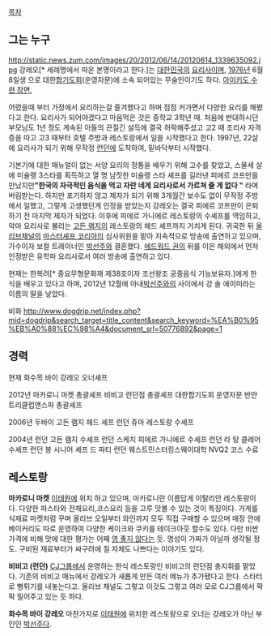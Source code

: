 [[목차]]

== 그는 누구 ==
http://static.news.zum.com/images/20/2012/06/14/20120614_1339635092.jpg
강레오[* 세례명에서 따온 본명이라고 한다.]는 [[대한민국]]의 [[요리사]]이며, [[1976년]] 6월 8일생 으로 대한[[합기도]]회(운영자문)에 소속 되어있는 무술인이기도 하다. [http://vimeo.com/49448350 아이키도 수련 장면.] 

어렸을때 부터 가정에서 요리하는걸 즐겨했다고 하며 점점 커가면서 다양한 요리를 해봤다고 한다. 요리사가 되어야겠다고 마음먹은 것은 중학교 3학년 때. 처음에 반대하시던 부모님도 1년 정도 계속된 아들의 끈질긴 설득에 결국 허락해주셨고 고2 때 조리사 자격증을 따고 고3 때부터 호텔 주방과 레스토랑에서 일을 시작했다고 한다. 1997년, 22살에 요리사가 되기 위해 무작정 [[런던]]에 도착하여, 밑바닥부터 시작했다.

기본기에 대한 매뉴얼이 없는 서양 요리의 정통을 배우기 위해 고수를 찾았고, 스물세 살에 미슐랭 3스타를 획득하고 열 명 남짓한 미슐랭 스타 셰프를 길러낸 피에르 코프만을  만났지만''' "한국의 자극적인 음식을 먹고 자란 네게 요리사로서 가르쳐 줄 게 없다 "''' 라며 버림받는다. 하지만 포기하지 않고 제자가 되기 위해 3개월간 보수도 없이 무작정 주방에서 일했고, 그렇게 고생했던게 인정을 받았는지 강레오는 결국 피에르 코프만이 은퇴하기 전 마지막 제자가 되었다. 이후에 피에르 가니에르 레스토랑의 수셰프를 역임하고, 악마 요리사로 불리는 [[고든 램지]]의 레스토랑의 헤드 셰프까지 거치게 된다. 귀국한 뒤 [[올리브]]채널의 [[마스터셰프#s-2.3|마스터셰프 코리아]]의 심사위원을 맡아 지속적으로 방송에 출연하고 있으며, 가수이자 보컬 트레이너인 [[박선주]]와 결혼했다. [[에드워드 권]]의 뒤를 이은 해외에서 먼저 인정받은 유학파 요리사로서 여러 방송에 출연하고 있다.

현재는 한복려[* 중요무형문화재 제38호이자 조선왕조 궁중음식 기능보유자.]에게 한식을 배우고 있다고 하며, 2012년 12월에 아내[[박선주]]와의 사이에서 강 솔 에이미라는 이름의 딸을 낳았다. 

비화 http://www.dogdrip.net/index.php?mid=dogdrip&search_target=title_content&search_keyword=%EA%B0%95%EB%A0%88%EC%98%A4&document_srl=50776892&page=1
== 경력 ==
		
현재 
화수목 바이 강레오 오너셰프

2012년		
마카로니 마켓 총괄셰프	
비비고 런던점 총괄셰프
대한합기도회 운영자문
반얀트리클럽앤스파 총괄셰프

2006년		
두바이 고든 램지 헤드 셰프
런던 쥬마 레스토랑 수셰프

2004년		
런던 고든 램지 수셰프
런던 스케치 피에르 가니에르 수셰프
런던 라 탕 클레어 수셰프
런던 봉 시니어 셰프 드 파티
런던 웨스트민스터킹스웨이대학 NVQ2 코스 수료

== 레스토랑 ==
'''마카로니 마켓'''
[[이태원]]에 위치 하고 있으며, 마카로니란 이름답게 이탈리안 레스토랑이다. 다양한 파스타와 전채요리,코스요리 등을 고루 맛볼 수 있는 것이 특징이다. 가게를 식재료 마켓처럼 꾸며 올리브 오일부터 와인까지 모두 직접 구매할 수 있으며 매장 안에 베이커리도 따로 운영하여 다양한 케이크와 쿠키를 테이크아웃 할수도 있다. 다만 비싼 가격에 비해 맛에 대한 평가는 어째 [[영 좋지 않다]]는 듯. 명성이 가짜가 아닐까 생각될 정도. 구비된 재료부터가 싸구려에 질 자체도 나쁘다는 이야기도 있다.

'''비비고 (런던)'''
[[CJ그룹]]에서 운영하는 한식 레스토랑인 비비고의 런던점 총지휘를 맡았다. 기존의 비비고 매뉴에서 강레오가 새롭게 만든 여러 메뉴가 추가됐다고 한다. 스타터로 뻥튀기를 내놓는다고. 올리브 채널도 그렇고 이것도 그렇고 여러 모로 CJ그룹에서 팍팍 밀어주고 있는 듯 하다.

'''화수목 바이 강레오'''
마찬가지로 [[이태원]]에 위치한 레스토랑으로 오너는 강레오가 아닌 부인인 [[박선주]]다.
